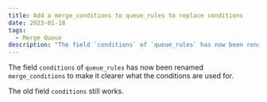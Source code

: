 ```yaml
---
title: Add a merge_conditions to queue_rules to replace conditions
date: 2023-01-18
tags:
  - Merge Queue
description: "The field `conditions` of `queue_rules` has now been renamed `merge_conditions` to make it clearer what the conditions are used for."
---
```


The field `conditions` of `queue_rules` has now been renamed `merge_conditions` to make it clearer what the conditions are used for.

The old field `conditions` still works.
